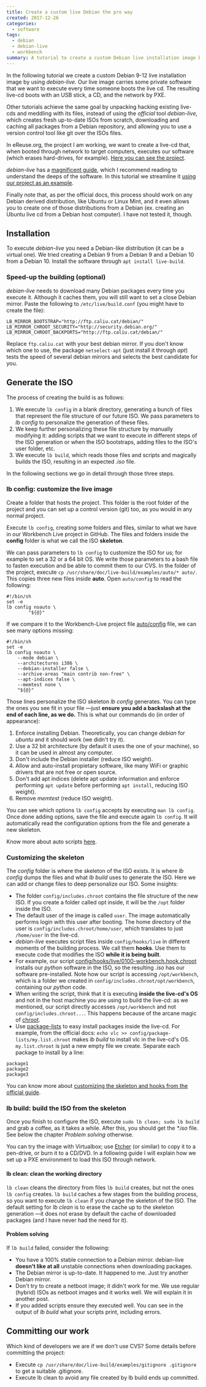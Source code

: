 ```yaml
---
title: Create a custom live Debian the pro way
created: 2017-12-26
categories:
  - software
tags:
  - debian
  - debian-live
  - workbench
summary: A tutorial to create a custom Debian live installation image by using debian-live.
---
```


In the following tutorial we create a custom Debian 9-12 live installation image by using _debian-live._ Our live image carries some private software that we want to execute every time someone boots the live cd. The resulting live-cd boots with an USB stick, a CD, and the network by PXE.

Other tutorials achieve the same goal by unpacking hacking existing live-cds and meddling with its files, instead of using the _official_ tool _debian-live,_ which creates fresh up-to-date ISOs from scratch, downloading and caching all packages from a Debian repository, and allowing you to use a version control tool like git over the ISOs files.

In eReuse.org, the project I am working, we want to create a live-cd that, when booted through network to target computers, executes our software (which erases hard-drives, for example). [Here you can see the project](https://github.com/ereuse/workbench-live).

_debian-live_ has a [magnificent guide](https://live-team.pages.debian.net/live-manual/html/live-manual/index.en.html), which I recommend reading to understand the deeps of the software. In this tutorial we streamline it [using our project as an example](https://github.com/ereuse/workbench-live).

Finally note that, as per the official docs, this process should work on any Debian derived distribution, like Ubuntu or Linux Mint, and it even allows you to create one of those distributions from a Debian (ex. creating an Ubuntu live cd from a Debian host computer). I have not tested it, though.

## Installation

To execute _debian-live_ you need a Debian-like distribution (it can be a virtual one). We tried creating a Debian 9 from a Debian 9 and a Debian 10 from a Debian 10. Install the software through `apt install live-build`.

### Speed-up the building (optional)

_debian-live_ needs to download many Debian packages every time you execute it. Although it caches them, you will still want to set a close Debian mirror. Paste the following to `/etc/live/build.conf` (you might have to create the file):

```
LB_MIRROR_BOOTSTRAP="http://ftp.caliu.cat/debian/"
LB_MIRROR_CHROOT_SECURITY="http://security.debian.org/"
LB_MIRROR_CHROOT_BACKPORTS="http://ftp.caliu.cat/debian/"
```

Replace `ftp.caliu.cat` with your best debian mirror. If you don't know which one to use, the package `netselect-apt` (just install it through _apt_) tests the speed of several debian mirrors and selects the best candidate for you.

## Generate the ISO

The process of creating the build is as follows:

1. We execute `lb config` in a blank directory, generating a bunch of files that represent the file structure of our future ISO. We pass parameters to _lb config_ to personalize the generation of these files.
2. We keep further personalizing these file structure by manually modifying it: adding scripts that we want to execute in different steps of the ISO generation or when the ISO bootstraps, adding files to the ISO's user folder, etc.
3. We execute `lb build`, which reads those files and scripts and magically builds the ISO, resulting in an expected _.iso_ file.

In the following sections we go in detail through those three steps.

### lb config: customize the live image

Create a folder that hosts the project. This folder is the root folder of the project and you can set up a control version (git) too, as you would in any normal project.

Execute `lb config`, creating some folders and files, similar to what we have in our Workbench Live project in GitHub. The files and folders inside the **config** folder is what we call the ISO **skeleton**.

We can pass parameters to `lb config` to customize the ISO for us; for example to set a 32 or a 64 bit OS. We write those parameters to a bash file to fasten execution and be able to commit them to our CVS. In the folder of the project, execute `cp /usr/share/doc/live-build/examples/auto/* auto/`. This copies three new files inside **auto**. Open `auto/config` to read the following:

```shell
#!/bin/sh
set -e
lb config noauto \
        "${@}"
```

If we compare it to the Workbench-Live project file [auto/config](https://github.com/eReuse/workbench-live/blob/master/auto/config) file, we can see many options missing:

```shell
#!/bin/sh
set -e
lb config noauto \
    --mode debian \
    --architectures i386 \
    --debian-installer false \
    --archive-areas "main contrib non-free" \
    --apt-indices false \
    --memtest none \
    "${@}"
```

Those lines personalize the ISO skeleton _lb config_ generates. You can type the ones you see fit in your file —just **ensure you add a backslash at the end of each line, as we do.** This is what our commands do (in order of appearance):

1. Enforce installing Debian. Theoretically, you can change _debian_ for _ubuntu_ and it should work (we didn't try it).
2. Use a 32 bit architecture (by default it uses the one of your machine), so it can be used in almost any computer.
3. Don't include the Debian installer (reduce ISO weight).
4. Allow and auto-install propietary software, like many WiFi or graphic drivers that are not free or open source.
5. Don't add apt indices (delete apt update information and enforce performing `apt update` before performing `apt install`, reducing ISO weight).
6. Remove _memtest_ (reduce ISO weight).

You can see which options `lb config` accepts by executing `man lb config`. Once done adding options, save the file and execute again `lb config`. It will automatically read the configuration options from the file and generate a new skeleton.

Know more about auto scripts [here](https://live-team.pages.debian.net/live-manual/html/live-manual/managing-a-configuration.en.html#334).

### Customizing the skeleton

The _config_ folder is where the skeleton of the ISO exists. It is where _lb config_ dumps the files and what _lb build_ uses to generate the ISO. Here we can add or change files to deep personalize our ISO. Some insights:

- The folder `config/includes.chroot` contains the file structure of the new ISO. If you create a folder called opt inside, it will be the `/opt` folder inside the ISO.
- The default user of the image is called `user`. The image automatically performs login with this user after booting. The home directory of the user is `config/includes.chroot/home/user`, which translates to just `/home/user` in the live-cd.
- _debian-live_ executes script files inside `config/hooks/live` in different moments of the building process. We call them **hooks**. Use them to execute code that modifies the ISO **while it is being built**.
- For example, our script [config/hooks/live/0100-workbench.hook.chroot](https://github.com/eReuse/workbench-live/blob/master/config/hooks/live/0100-workbench.hook.chroot) installs our _python_ software in the ISO, so the resulting _.iso_ has our software pre-installed. Note how our script is accessing `/opt/workbench`, which is a folder we created in `config/includes.chroot/opt/workbench`, containing our _python_ code.
- When writing the script, think that it is executing **inside the live-cd's OS** and not in the host machine you are using to build the live-cd: as we mentioned, our script directly accesses `/opt/workbench` and not `config/includes.chroot...`. This happens because of the arcane magic of [chroot](https://en.wikipedia.org/wiki/Chroot).
- Use [package-lists](http://debian-live.alioth.debian.org/live-manual/stable/manual/html/live-manual.en.html#398) to easy install packages inside the live-cd. For example, from the official docs: `echo vlc >> config/package-lists/my.list.chroot` makes _lb build_ to install vlc in the live-cd's OS. `my.list.chroot` is just a new empty file we create. Separate each package to install by a line:

```
package1
package2
package3
```


You can know more about [customizing the skeleton and hooks from the official guide](https://live-team.pages.debian.net/live-manual/html/live-manual/customizing-contents.en.html#498).

### lb build: build the ISO from the skeleton

Once you finish to configure the ISO, execute `sudo lb clean; sudo lb build` and grab a coffee, as it takes a while. After this, you should get the _\*.iso_ file. See below the chapter _Problem solving_ otherwise.

You can try the image with Virtualbox; use [Etcher](https://etcher.io) (or similar) to copy it to a pen-drive, or burn it to a CD/DVD. In a following guide I will explain how we set up a PXE environment to load this ISO through network.

#### lb clean: clean the working directory

`lb clean` cleans the directory from files `lb build` creates, but not the ones `lb config` creates. `lb build` caches a few stages from the building process, so you want to execute `lb clean` if you change the skeleton of the ISO. The default setting for _lb clean_ is to erase the cache up to the skeleton generation —it does not erase by default the cache of downloaded packages (and I have never had the need for it).

#### Problem solving

If `lb build` failed, consider the following:

- You have a 100% stable connection to a Debian mirror. debian-live **doesn't like at all** unstable connections when downloading packages.
- The Debian mirror is up-to-date. It happened to me. Just try another Debian mirror.
- Don't try to create a netboot image; it didn't work for me. We use regular (hybrid) ISOs as netboot images and it works well. We will explain it in another post.
- If you added scripts ensure they executed well. You can see in the output of _lb build_ what your scripts print, including errors.

## Committing our work

Which kind of developers we are if we don't use CVS? Some details before committing the project:

- Execute `cp /usr/share/doc/live-build/examples/gitignore .gitignore` to get a suitable .gitignore.
- Execute lb clean to avoid any file created by lb build ends up committed.


